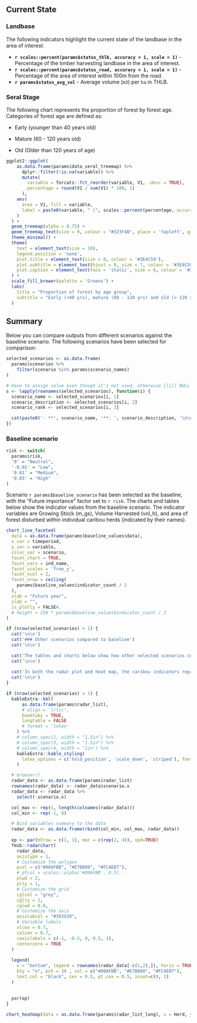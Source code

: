 
## Current State

### Landbase

The following indicators highlight the current state of the landbase in the area of interest:

-   **`r scales::percent(params$status_thlb, accuracy = 1, scale = 1)`** - Percentage of the timber harvesting landbase in the area of interest.
-   **`r scales::percent(params$status_road, accuracy = 1, scale = 1)`** - Percentage of the area of interest within 100m from the road.
-   **`r params$status_avg_vol`** - Average volume (`m3`) per `ha` in THLB.

### Seral Stage

The following chart represents the proportion of forest by forest age. Categories of forest age are defined as:

-   Early (younger than 40 years old)

-   Mature (60 - 120 years old)

-   Old (Older than 120 years of age)

```r
ggplot2::ggplot(
    as.data.frame(params$data_seral_treemap) %>% 
      dplyr::filter(!is.na(variable)) %>% 
      mutate(
        variable = forcats::fct_reorder(variable, V1, .desc = TRUE),
        percentage = round(V1 / sum(V1) * 100, 1)
      ),
    aes(
      area = V1, fill = variable, 
      label = paste0(variable, " (", scales::percent(percentage, accuracy = 1, scale = 1), ")")
    )
  ) +
  geom_treemap(alpha = 0.75) +
  geom_treemap_text(size = 9, colour = "#323F4B", place = 'topleft', grow = FALSE, reflow = TRUE)+
  theme_minimal() +
  theme(
    text = element_text(size = 10),
    legend.position = 'none',
    plot.title = element_text(size = 8, colour = '#3E4C59'),
    plot.subtitle = element_text(hjust = 0, size = 7, colour = '#3E4C59', margin = margin(b = 0.25, t = 0, unit = "cm")),
    plot.caption = element_text(face = 'italic', size = 6, colour = '#3E4C59', hjust = 1, margin = margin(t = 0.5, unit = "cm"))
  ) +
  scale_fill_brewer(palette = 'Greens') +
  labs(
    title = "Proportion of forest by age group",
    subtitle = "Early (<40 yrs), mature (60 - 120 yrs) and old (> 120 yrs)"
  )
```

## Summary

Below you can compare outputs from different scenarios against the baseline scenario. The following scenarios have been selected for comparison:

```r

selected_scenarios <- as.data.frame(
  params$scenarios %>%
    filter(scenario %in% params$scenario_names)
)

# Have to assign value even though it's not used, otherwise [[i]] NULL is printed
s <- lapply(rownames(selected_scenarios), function(i) {
  scenario_name <- selected_scenarios[i, 1]
  scenario_description <- selected_scenarios[i, 2]
  scenario_rank <- selected_scenarios[i, 3]

  cat(paste0('- **', scenario_name, '**: ', scenario_description, '\n\n'))
})

```

### Baseline scenario

```r

risk <- switch(
  params$risk,
  '0' = "Neutral",
  '-0.01' = "Low",
  '0.01' = "Medium",
  '0.05' = "High"
)
```
Scenario `r params$baseline_scenario` has been selected as the baseline, with the "Future importance" factor set to `r risk`. The charts and tables below show the indicator values from the baseline scenario. The indicator variables are Growing Stock (m_gs), Volume Harvested (vol_h), and area of forest disturbed within individual caribou herds (indicated by their names).

```r
chart_line_faceted(
  data = as.data.frame(params$baseline_values$data),
  x_var = timeperiod,
  y_var = variable,
  color_var = scenario,
  facet_chart = TRUE,
  facet_vars = ind_name,
  facet_scales = 'free_y',
  facet_ncol = 2,
  facet_nrow = ceiling(
    params$baseline_values$indicator_count / 2
  ),
  xlab = "Future year",
  ylab = "",
  is_plotly = FALSE#,
  # height = 250 * params$baseline_values$indicator_count / 2
)

```

```r

if (nrow(selected_scenarios) > 1) {
  cat('\n\n')
  cat('### Other scenarios compared to baseline')
  cat('\n\n')

  cat('The tables and charts below show how other selected scenarios compare to the baseline scenario. Dimensions in the multi-dimensional plots are Growing Stock (m_gs), Volume Harvested (vol_h), and area of forest disturbed within individual caribou herds (indicated by their names).')
  cat('\n\n')
  
  cat('In both the radar plot and heat map, the caribou indicators represent the relative proportion disturbed (i.e., cutblocks less than 40 years old and roads buffered by 50m) of a caribou subpopulation range (as named on the plot) in the area of interest. The forestry indicators are relative merchantable growing stock (m_gs) and relative volume of timber harvested (vol_h).')
  cat('\n\n')
}

if (nrow(selected_scenarios) > 1) {
  kableExtra::kbl(
      as.data.frame(params$radar_list),
      # align = 'lrlcc',
      booktabs = TRUE,
      longtable = FALSE
      # format = 'latex'
    ) %>%
    # column_spec(1, width = "1.5in") %>%
    # column_spec(3, width = "1.5in") %>%
    # column_spec(4, width = "1in") %>%
    kableExtra::kable_styling(
      latex_options = c('hold_position', 'scale_down', 'striped'), font_size = 7
    )

  # browser()
  radar_data <- as.data.frame(params$radar_list)
  rownames(radar_data) <- radar_data$scenario.x
  radar_data <- radar_data %>% 
    select(-scenario.x)

  col_max <- rep(1, length(colnames(radar_data)))
  col_min <- rep(-1, 8)

  # Bind variables summary to the data
  radar_data <- as.data.frame(rbind(col_min, col_max, radar_data))
  
  op <- par(mfrow = c(1, 1), mar = c(rep(2, 4)), xpd=TRUE)
  fmsb::radarchart(
    radar_data,
    axistype = 1,
    # Customize the polygon
    pcol = c("#00AFBB", "#E7B800", "#FC4E07"),
    # pfcol = scales::alpha('#00AFBB', 0.5),
    plwd = 2,
    plty = 1,
    # Customize the grid
    cglcol = "grey",
    cglty = 1,
    cglwd = 0.8,
    # Customize the axis
    axislabcol = "#393939",
    # Variable labels
    vlcex = 0.7,
    calcex = 0.7,
    caxislabels = c(-1, -0.5, 0, 0.5, 1),
    centerzero = TRUE
  )
  
  legend(
    x = "bottom", legend = rownames(radar_data[-c(1,2),]), horiz = TRUE,
    bty = "n", pch = 20 , col = c("#00AFBB", "#E7B800", "#FC4E07"),
    text.col = "black", cex = 0.5, pt.cex = 0.5, inset=c(0, 1)
  )
  
  
  par(op)
}

```

```r
chart_heatmap(data = as.data.frame(params$radar_list_long), x = Herd, y = scenario.x, z = Ratio)
```
